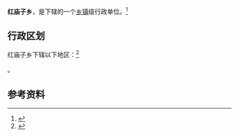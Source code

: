 {{中国乡级行政区|21/04/22/204/000}}

'''红庙子乡'''，是{{PRC admin/fullname|21/04/22/204/000|3}}下辖的一个[[乡镇|乡镇]]级行政单位。<ref>{{PRC admin/ref sgc|{{PRC admin/parent|21/04/22/204/000}}}}</ref>

== 行政区划 ==

红庙子乡下辖以下地区：<ref>{{PRC admin/ref sgc|21/04/22/204/000}}</ref>

{{PRC admin/children|21/04/22/204/000}}。

== 参考资料 ==

{{reflist}}

{{行政区划小作品}}
{{PRC admin/navcat|21/04/22/204/000}}